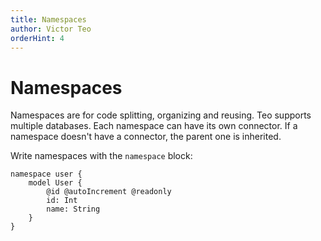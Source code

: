 ```yaml
---
title: Namespaces
author: Victor Teo
orderHint: 4
---
```


# Namespaces

Namespaces are for code splitting, organizing and reusing. Teo supports multiple databases. 
Each namespace can have its own connector. If a namespace doesn't have a connector, the 
parent one is inherited.

Write namespaces with the `namespace` block:

```teo
namespace user {
    model User {
        @id @autoIncrement @readonly
        id: Int
        name: String
    }
}
```